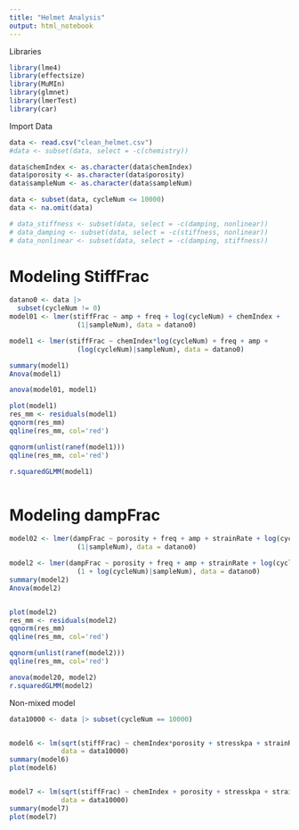 ```yaml
---
title: "Helmet Analysis"
output: html_notebook
---
```


Libraries
```r
library(lme4)
library(effectsize)
library(MuMIn)
library(glmnet)
library(lmerTest)
library(car)

```


Import Data
```r
data <- read.csv("clean_helmet.csv")
#data <- subset(data, select = -c(chemistry))

data$chemIndex <- as.character(data$chemIndex)
data$porosity <- as.character(data$porosity)
data$sampleNum <- as.character(data$sampleNum)

data <- subset(data, cycleNum <= 10000)
data <- na.omit(data)

# data_stiffness <- subset(data, select = -c(damping, nonlinear))
# data_damping <- subset(data, select = -c(stiffness, nonlinear))
# data_nonlinear <- subset(data, select = -c(damping, stiffness))


```


# Modeling StiffFrac

```r

datano0 <- data |>
  subset(cycleNum != 0)
model01 <- lmer(stiffFrac ~ amp + freq + log(cycleNum) + chemIndex +
                 (1|sampleNum), data = datano0)

model1 <- lmer(stiffFrac ~ chemIndex*log(cycleNum) + freq + amp + 
                 (log(cycleNum)|sampleNum), data = datano0)

summary(model1)
Anova(model1)

anova(model01, model1)

plot(model1)
res_mm <- residuals(model1)
qqnorm(res_mm)
qqline(res_mm, col='red')

qqnorm(unlist(ranef(model1)))
qqline(res_mm, col='red')

r.squaredGLMM(model1)



```


# Modeling dampFrac
```r
model02 <- lmer(dampFrac ~ porosity + freq + amp + strainRate + log(cycleNum) + 
                 (1|sampleNum), data = datano0)

model2 <- lmer(dampFrac ~ porosity + freq + amp + strainRate + log(cycleNum) + 
                 (1 + log(cycleNum)|sampleNum), data = datano0)
summary(model2)
Anova(model2)


plot(model2)
res_mm <- residuals(model2)
qqnorm(res_mm)
qqline(res_mm, col='red')

qqnorm(unlist(ranef(model2)))
qqline(res_mm, col='red')

anova(model20, model2)
r.squaredGLMM(model2)

```


Non-mixed model
```r

data10000 <- data |> subset(cycleNum == 10000)


model6 <- lm(sqrt(stiffFrac) ~ chemIndex*porosity + stresskpa + strainRate, 
             data = data10000)
summary(model6)
plot(model6)


model7 <- lm(sqrt(stiffFrac) ~ chemIndex + porosity + stresskpa + strainRate, 
             data = data10000)
summary(model7)
plot(model7)

```


